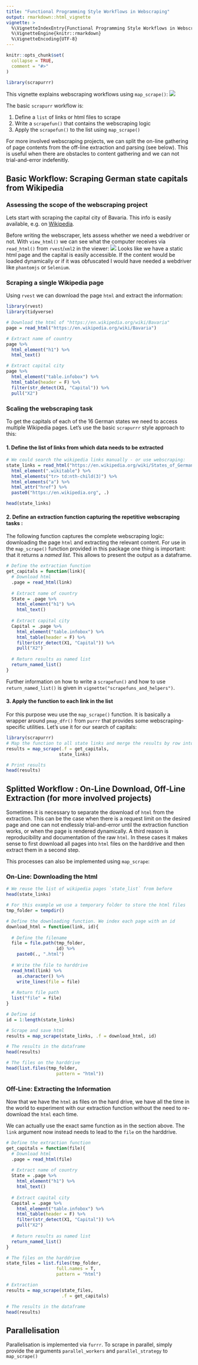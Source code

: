 ```yaml
---
title: "Functional Programming Style Workflows in Webscraping"
output: rmarkdown::html_vignette
vignette: >
  %\VignetteIndexEntry{Functional Programming Style Workflows in Webscraping}
  %\VignetteEngine{knitr::rmarkdown}
  %\VignetteEncoding{UTF-8}
---
```


```r
knitr::opts_chunk$set(
  collapse = TRUE,
  comment = "#>"
)
```

```r
library(scrapurrr)
```

This vignette explains webscraping workflows using `map_scrape()`:
![](automation_small.svg)

The basic `scrapurr` workflow is:

1. Define a `list` of links or html files to scrape
2. Write a `scrapefun()` that contains the webscraping logic
3. Apply the `scrapefun()` to the list using `map_scrape()`

For more involved webscraping projects, we can split the on-line gathering of page contents from the off-line extraction and parsing (see below). This is useful when there are obstacles to content gathering and we can not trial-and-error indefenitly.

## Basic Workflow: Scraping German state capitals from Wikipedia

### Assessing the scope of the webscraping project
Lets start with scraping the capital city of Bavaria. This info is easily available, e.g. on [Wikipedia](https://en.wikipedia.org/wiki/Bavaria). 

Before writing the webscraper, lets assess whether we need a webdriver or not. With `view_html()` we can see what the computer receives via `read_html()` from `rvest`/`xml2` in the viewer:
![](viewer_screenshot.svg)
Looks like we have a static html page and the capital is easily accessible. If the content would be loaded dynamically or if it was obfuscated I would have needed a webdriver like `phantomjs` or `Selenium`.

### Scraping a single Wikipedia page
Using `rvest` we can download the page `html` and extract the information:

```r

library(rvest)
library(tidyverse)

# Download the html of "https://en.wikipedia.org/wiki/Bavaria"
page = read_html("https://en.wikipedia.org/wiki/Bavaria")

# Extract name of country
page %>% 
  html_element("h1") %>% 
  html_text()

# Extract capital city
page %>% 
  html_element("table.infobox") %>% 
  html_table(header = F) %>% 
  filter(str_detect(X1, "Capital")) %>% 
  pull("X2")

```

### Scaling the webscraping task

To get the capitals of each of the 16 German states we need to access multiple Wikipedia pages. Let's use the basic `scrapurrr` style approach to this:

#### 1. Define the list of links from which data needs to be extracted

```r
# We could search the wikipedia links manually - or use webscraping:
state_links = read_html("https://en.wikipedia.org/wiki/States_of_Germany") %>% 
  html_element(".wikitable") %>% 
  html_elements("tr> td:nth-child(3)") %>% 
  html_elements("a") %>% 
  html_attr("href") %>% 
  paste0("https://en.wikipedia.org", .)

head(state_links)

```

#### 2. Define an **extraction function** capturing the repetitive webscraping tasks :

The following function captures the complete webscraping logic: downloading the page `html` and extracting the relevant content. For use in the `map_scrape()` function provided in this package one thing is important: that it returns a *named list*. This allows to present the output as a dataframe.

```r
# Define the extraction function
get_capitals = function(link){
  # Download html
  .page = read_html(link)
  
  # Extract name of country
  State = .page %>% 
    html_element("h1") %>% 
    html_text()
  
  # Extract capital city
  Capital = .page %>% 
    html_element("table.infobox") %>% 
    html_table(header = F) %>% 
    filter(str_detect(X1, "Capital")) %>% 
    pull("X2")
  
  # Return results as named list
  return_named_list()
}

```
Further information on how to write a `scrapefun()` and how to use `return_named_list()` is given in `vignette("scrapefuns_and_helpers")`.

#### 3. Apply the function to each link in the list
For this purpose weu use the `map_scrape()` function. It is basically a wrapper around `pmap_dfr()` from `purrr` that provides some webscraping-specific utilities. Let's use it for our search of capitals:
```r
library(scrapurrr)
# Map the function to all state links and merge the results by row into a dataframe
results = map_scrape(.f = get_capitals,
                    state_links)

# Print results
head(results)
```

## Splitted Workflow    : On-Line Download, Off-Line Extraction (for more involved projects)
Sometimes it is necessary to separate the download of `html` from the extraction. This can be the case when there is a request limit on the desired page and one can not endlessly trial-and-error until the extraction function works, or when the page is rendered dynamically. A third reason is reproducibility and documentation of the raw `html`. In these cases it makes sense to first download all pages into `html` files on the harddrive and then extract them in a second step.

This processes can also be implemented using `map_scrape`:

### On-Line: Downloading the html

```r

# We reuse the list of wikipedia pages `state_list` from before
head(state_links)

# For this example we use a temporary folder to store the html files
tmp_folder = tempdir()

# Define the downloading function. We index each page with an id
download_html = function(link, id){
  
  # Define the filename
  file = file.path(tmp_folder,
                   id) %>% 
    paste0(., ".html")
  
  # Write the file to harddrive
  read_html(link) %>% 
    as.character() %>% 
    write_lines(file = file)
  
  # Return file path
  list("file" = file)
}

# Define id
id = 1:length(state_links)

# Scrape and save html
results = map_scrape(state_links, .f = download_html, id)

# The results in the dataframe
head(results)

# The files on the harddrive
head(list.files(tmp_folder,
                   pattern = "html"))

```

### Off-Line: Extracting the Information
Now that we have the `html` as files on the hard drive, we have all the time in the world to experiment with our extraction function without the need to re-download the `html` each time.

We can actually use the exact same function as in the section above. The `link` argument now instead needs to lead to the `file` on the harddrive.

```r
# Define the extraction function
get_capitals = function(file){
  # Download html
  .page = read_html(file)
  
  # Extract name of country
  State = .page %>% 
    html_element("h1") %>% 
    html_text()
  
  # Extract capital city
  Capital = .page %>% 
    html_element("table.infobox") %>% 
    html_table(header = F) %>% 
    filter(str_detect(X1, "Capital")) %>% 
    pull("X2")
  
  # Return results as named list
  return_named_list()
}

# The files on the harddrive
state_files = list.files(tmp_folder,
                   full.names = T,
                   pattern = "html")

# Extraction
results = map_scrape(state_files,
                     .f = get_capitals)

# The results in the dataframe
head(results)

```

## Parallelisation

Parallelisation is implemented via `furrr`. To scrape in parallel, simply provide the arguments `parallel_workers` and `parallel_strategy` to `map_scrape()`
